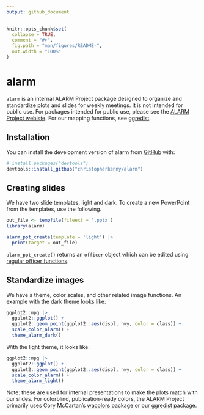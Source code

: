 ```yaml
---
output: github_document
---
```


<!-- README.md is generated from README.Rmd. Please edit that file -->

```r
knitr::opts_chunk$set(
  collapse = TRUE,
  comment = "#>",
  fig.path = "man/figures/README-",
  out.width = "100%"
)
```

# alarm

<!-- badges: start -->
<!-- badges: end -->

`alarm` is an internal ALARM Project package designed to organize and standardize plots and slides for weekly meetings. It is not intended for public use. For packages intended for public use, please see the [ALARM Project webiste](https://alarm-redist.org/about.html). For our mapping functions, see [ggredist](https://alarm-redist.org/ggredist/).

## Installation

You can install the development version of alarm from [GitHub](https://github.com/) with:

``` r
# install.packages("devtools")
devtools::install_github("christopherkenny/alarm")
```

## Creating slides

We have two slide templates, light and dark. To create a new PowerPoint from the templates, use the following.

```r
out_file <- tempfile(fileext = '.pptx')
library(alarm)

alarm_ppt_create(template = 'light') |> 
  print(target = out_file)
```

`alarm_ppt_create()` returns an `officer` object which can be edited using [regular officer functions](https://davidgohel.github.io/officer/reference/index.html#reading-writing-powerpoint-documents). 

## Standardize images

We have a theme, color scales, and other related image functions. An example with the dark theme looks like:

```r
ggplot2::mpg |>
  ggplot2::ggplot() +
  ggplot2::geom_point(ggplot2::aes(displ, hwy, color = class)) +
  scale_color_alarm() +
  theme_alarm_dark()
```

With the light theme, it looks like:

```r
ggplot2::mpg |>
  ggplot2::ggplot() +
  ggplot2::geom_point(ggplot2::aes(displ, hwy, color = class)) +
  scale_color_alarm() +
  theme_alarm_light()
```

Note: these are used for internal presentations to make the plots match with our slides. For colorblind, publication-ready colors, the ALARM Project primarily uses Cory McCartan's [wacolors](https://github.com/CoryMcCartan/wacolors) package or our [ggredist](https://alarm-redist.org/ggredist/) package.
